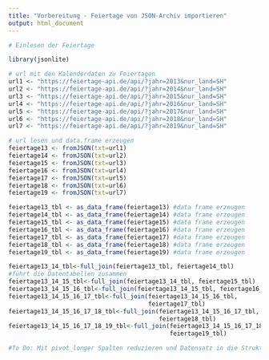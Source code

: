 ```yaml
---
title: "Vorbereitung - Feiertage von JSON-Archiv importieren"
output: html_document
---
```


```r
# Einlesen der Feiertage

library(jsonlite)

# url mit den Kalenderdaten zu Feiertagen
url1 <- "https://feiertage-api.de/api/?jahr=2013&nur_land=SH"
url2 <- "https://feiertage-api.de/api/?jahr=2014&nur_land=SH"
url3 <- "https://feiertage-api.de/api/?jahr=2015&nur_land=SH"
url4 <- "https://feiertage-api.de/api/?jahr=2016&nur_land=SH"
url5 <- "https://feiertage-api.de/api/?jahr=2017&nur_land=SH"
url6 <- "https://feiertage-api.de/api/?jahr=2018&nur_land=SH"
url7 <- "https://feiertage-api.de/api/?jahr=2019&nur_land=SH"
```

```r
# url lesen und data.frame erzeugen
feiertage13 <- fromJSON(txt=url1)
feiertage14 <- fromJSON(txt=url2)
feiertage15 <- fromJSON(txt=url3)
feiertage16 <- fromJSON(txt=url4)
feiertage17 <- fromJSON(txt=url5)
feiertage18 <- fromJSON(txt=url6)
feiertage19 <- fromJSON(txt=url7)
```

```r
feiertage13_tbl <- as_data_frame(feiertage13) #data frame erzeugen
feiertage14_tbl <- as_data_frame(feiertage14) #data frame erzeugen
feiertage15_tbl <- as_data_frame(feiertage15) #data frame erzeugen
feiertage16_tbl <- as_data_frame(feiertage16) #data frame erzeugen
feiertage17_tbl <- as_data_frame(feiertage17) #data frame erzeugen
feiertage18_tbl <- as_data_frame(feiertage18) #data frame erzeugen
feiertage19_tbl <- as_data_frame(feiertage19) #data frame erzeugen
```

```r
feiertage13_14_tbl<-full_join(feiertage13_tbl, feiertage14_tbl) 
#führt die Datentabellen zusammen
feiertage13_14_15_tbl<-full_join(feiertage13_14_tbl, feiertage15_tbl)
feiertage13_14_15_16_tbl<-full_join(feiertage13_14_15_tbl, feiertage16_tbl)
feiertage13_14_15_16_17_tbl<-full_join(feiertage13_14_15_16_tbl, 
                                       feiertage17_tbl)
feiertage13_14_15_16_17_18_tbl<-full_join(feiertage13_14_15_16_17_tbl, 
                                          feiertage18_tbl)
feiertage13_14_15_16_17_18_19_tbl<-full_join(feiertage13_14_15_16_17_18_tbl, 
                                             feiertage19_tbl)
```

```r
#To Do: Mit pivot_longer Spalten reduzieren und Datensatz in die Struktur Datum/Feiertage umwandeln, wobei Feiertage in der Tabelle binär codiert wird
```





